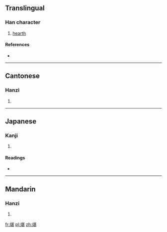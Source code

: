 ==Translingual==

===Han character===
{{Han char|rn=86|rad=火|as=09|sn=13|four=9481<sub>1</sub>|canj=火廿一女 (FTMV)}}

# [[hearth]]

====References====
* {{Han ref|kx=0675.210|dkj=19168|hdz=32214.030|uh=7141|ud=28993|bh=DE70|bd=56944}}

----

==Cantonese==

===Hanzi===
{{yue-hanzi|jyut=|y=sam4}}

# {{defn|lang=yue|sort=火09}}

----

==Japanese==

===Kanji===
{{ja-kanji|grade=|rs=火09}}

# {{defn|lang=ja|sort=火09}}

====Readings====
* {{ja-readings|on=[[しん]] (shin), [[じん]] (jin)|kun=[[かまど]] (kamado)}}

----

==Mandarin==

===Hanzi===
{{cmn-hanzi|pin=[[chén]] ([[chen2]])|wg=ch'en<sup>2</sup>}}

# {{defn|lang=cmn|sort=火09}}

[[fr:煁]]
[[pl:煁]]
[[zh:煁]]